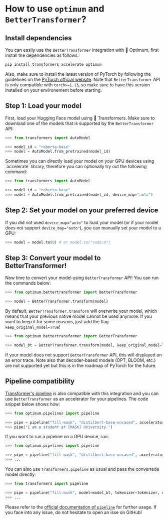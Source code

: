 <!--Copyright 2022 The HuggingFace Team. All rights reserved.

Licensed under the Apache License, Version 2.0 (the "License"); you may not use this file except in compliance with
the License. You may obtain a copy of the License at

http://www.apache.org/licenses/LICENSE-2.0

Unless required by applicable law or agreed to in writing, software distributed under the License is distributed on
an "AS IS" BASIS, WITHOUT WARRANTIES OR CONDITIONS OF ANY KIND, either express or implied. See the License for the
specific language governing permissions and limitations under the License.
-->
# How to use `optimum` and `BetterTransformer`?

## Install dependencies

You can easily use the `BetterTransformer` integration with 🤗 Optimum, first install the dependencies as follows:

```bash
pip install transformers accelerate optimum
```

Also, make sure to install the latest version of PyTorch by following the guidelines on the [PyTorch official website](https://pytorch.org/get-started/locally/). Note that `BetterTransformer` API is only compatible with `torch>=1.13`, so make sure to have this version installed on your environement before starting.

## Step 1: Load your model

First, load your Hugging Face model using 🤗 Transformers. Make sure to download one of the models that is supported by the `BetterTransformer` API:

```python
>>> from transformers import AutoModel

>>> model_id = "roberta-base"
>>> model = AutoModel.from_pretrained(model_id)
```
<Tip>
Sometimes you can directly load your model on your GPU devices using `accelerate` library, therefore you can optionally try out the following command:
</Tip>

```python
>>> from transformers import AutoModel

>>> model_id = "roberta-base"
>>> model = AutoModel.from_pretrained(model_id, device_map="auto")
```

## Step 2: Set your model on your preferred device

If you did not used `device_map="auto"` to load your model (or if your model does not support `device_map="auto"`), you can manually set your model to a GPU:
```python
>>> model = model.to(0) # or model.to("cuda:0")
```

## Step 3: Convert your model to BetterTransformer!

Now time to convert your model using `BetterTransformer` API! You can run the commands below:

```python
>>> from optimum.bettertransformer import BetterTransformer

>>> model = BetterTransformer.transform(model)
```
By default, `BetterTransformer.transform` will overwrite your model, which means that your previous native model cannot be used anymore. If you want to keep it for some reasons, just add the flag `keep_original_model=True`!
```python
>>> from optimum.bettertransformer import BetterTransformer

>>> model_bt = BetterTransformer.transform(model, keep_original_model=True)
```
If your model does not support `BetterTransformer` API, this will displayed on an error trace. Note also that decoder-based models (OPT, BLOOM, etc.) are not supported yet but this is in the roadmap of PyTorch for the future.

## Pipeline compatibility

[Transformer's pipeline](https://huggingface.co/docs/transformers/main_classes/pipelines) is also compatible with this integration and you can use `BetterTransformer` as an accelerator for your pipelines. The code snippet below shows how:
```python
>>> from optimum.pipelines import pipeline

>>> pipe = pipeline("fill-mask", "distilbert-base-uncased", accelerator="bettertransformer")
>>> pipe("I am a student at [MASK] University.")
```
If you want to run a pipeline on a GPU device, run:
```python
>>> from optimum.pipelines import pipeline

>>> pipe = pipeline("fill-mask", "distilbert-base-uncased", accelerator="bettertransformer", device=0)
>>> ...
```

You can also use `transformers.pipeline` as usual and pass the convertede model directly:
```python
>>> from transformers import pipeline

>>> pipe = pipeline("fill-mask", model=model_bt, tokenizer=tokenizer, device=0)
>>> ...
```

Please refer to the [official documentation of `pipeline`](https://huggingface.co/docs/transformers/main_classes/pipelines) for further usage. If you face into any issue, do not hesitate to open an isse on GitHub!
